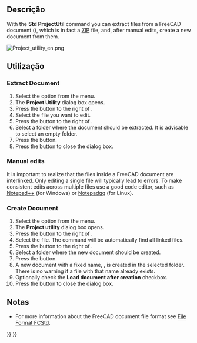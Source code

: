 <languages/>

{{Docnav
|[[Std_ExportDependencyGraph|ExportDependencyGraph]]
|[[Std_DlgParameter|DlgParameter]]
|[[Std_Tools_Menu|Std Tools Menu]]
|IconL=
|IconR=Std_DlgParameter.svg
|IconC=Freecad.svg
}}

{{GuiCommand
|Name=Std ProjectUtil
|MenuLocation=Tools → Document Utility
|Workbenches=All
}}

<span id="Description"></span>
==Descrição==

With the '''Std ProjectUtil''' command you can extract files from a FreeCAD document ({{FileName|*.FCStd}}), which is in fact a [https://en.wikipedia.org/wiki/Zip_(file_format) ZIP] file, and, after manual edits, create a new document from them.

[[Image:Project_utility_en.png]]
{{Caption|The Project Utility dialog box}}

<span id="Usage"></span>
==Utilização==

===Extract Document===

# Select the {{MenuCommand|Tools → [[Image:Std_ProjectUtil.svg|16px]] Document Utility}} option from the menu.
# The '''Project Utility''' dialog box opens.
# Press the {{Button|…}} button to the right of {{MenuCommand|Extract Document → Source}}.
# Select the {{FileName|*.FCStd}} file you want to edit.
# Press the {{Button|…}} button to the right of {{MenuCommand|Extract Document → Destination}}.
# Select a folder where the document should be extracted. It is advisable to select an empty folder.
# Press the {{Button|Extract}} button.
# Press the {{Button|Close}} button to close the dialog box.

===Manual edits===

It is important to realize that the files inside a FreeCAD document are interlinked. Only editing a single file will typically lead to errors. To make consistent edits across multiple files use a good code editor, such as [https://notepad-plus-plus.org/ Notepad++] (for Windows) or [https://notepadqq.com/s/ Notepadqq] (for Linux).

===Create Document===

# Select the {{MenuCommand|Tools → [[Image:Std_ProjectUtil.svg|16px]] Project Utility}} option from the menu.
# The '''Project utility''' dialog box opens.
# Press the {{Button|…}} button to the right of {{MenuCommand|Create Document → Source}}.
# Select the {{FileName|Document.xml}} file. The command will be automatically find all linked files.
# Press the {{Button|…}} button to the right of {{MenuCommand|Create Document → Destination}}.
# Select a folder where the new document should be created.
# Press the {{Button|Create}} button.
# A new document with a fixed name, {{FileName|project.fcstd}}, is created in the selected folder. There is no warning if a file with that name already exists.
# Optionally check the '''Load document after creation''' checkbox.
# Press the {{Button|Close}} button to close the dialog box.

<span id="Notes"></span>
==Notas==

* For more information about the FreeCAD document file format see [[File_Format_FCStd|File Format FCStd]].


{{Docnav
|[[Std_ExportDependencyGraph|ExportDependencyGraph]]
|[[Std_DlgParameter|DlgParameter]]
|[[Std_Tools_Menu|Std Tools Menu]]
|IconL=
|IconR=Std_DlgParameter.svg
|IconC=Freecad.svg
}}

{{Std_Base_navi{{#translation:}}}}
{{Userdocnavi{{#translation:}}}}